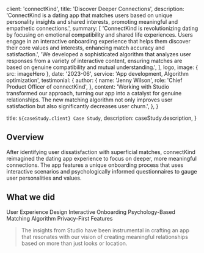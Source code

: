 
  client: 'connectKind',
  title: 'Discover Deeper Connections',
  description:
    'ConnectKind is a dating app that matches users based on unique personality insights and shared interests, promoting meaningful and empathetic connections.',
  summary: [
    'ConnectKind is revolutionizing dating by focusing on emotional compatibility and shared life experiences. Users engage in an interactive onboarding experience that helps them discover their core values and interests, enhancing match accuracy and satisfaction.',
    'We developed a sophisticated algorithm that analyzes user responses from a variety of interactive content, ensuring matches are based on genuine compatibility and mutual understanding.',
  ],
  logo,
  image: { src: imageHero },
  date: '2023-06',
  service: 'App development, Algorithm optimization',
  testimonial: {
    author: {
      name: 'Jenny Wilson',
      role: 'Chief Product Officer of connectKind',
    },
    content:
      'Working with Studio transformed our approach, turning our app into a catalyst for genuine relationships. The new matching algorithm not only improves user satisfaction but also significantly decreases user churn.',
  },
}

  title: `${caseStudy.client} Case Study`,
  description: caseStudy.description,
}

## Overview

After identifying user dissatisfaction with superficial matches, connectKind reimagined the dating app experience to focus on deeper, more meaningful connections. The app features a unique onboarding process that uses interactive scenarios and psychologically informed questionnaires to gauge user personalities and values.

## What we did

<TagList>
  <TagListItem>User Experience Design</TagListItem>
  <TagListItem>Interactive Onboarding</TagListItem>
  <TagListItem>Psychology-Based Matching Algorithm</TagListItem>
  <TagListItem>Privacy-First Features</TagListItem>
</TagList>

<Blockquote
  author={{
    name: 'Jenny Wilson',
    role: 'Chief Product Officer of connectKind',
  }}
>
  The insights from Studio have been instrumental in crafting an app that
  resonates with our vision of creating meaningful relationships based on more
  than just looks or location.
</Blockquote>

<StatList>
  <StatListItem value="30%" label="Increase in User Retention" />
  <StatListItem value="90%" label="Match Satisfaction Rate" />
  <StatListItem value="50%" label="Decrease in User Churn" />
  <StatListItem value="4.5" label="App Store Rating" />
</StatList>
